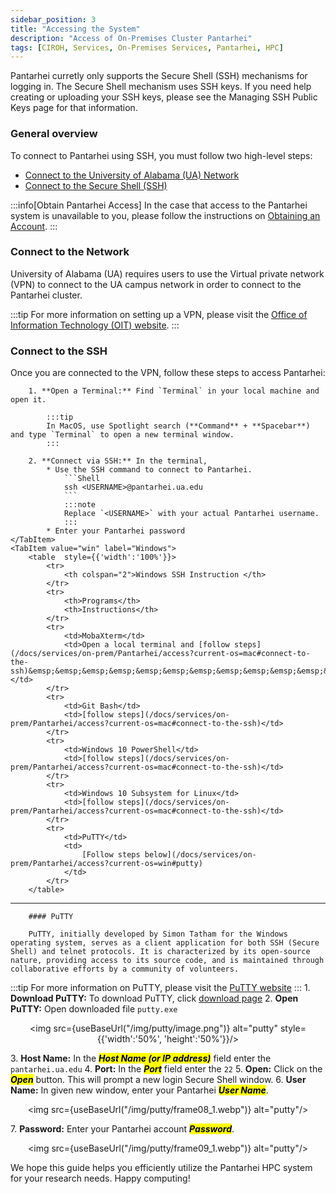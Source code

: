 ```yaml
---
sidebar_position: 3
title: "Accessing the System"
description: "Access of On-Premises Cluster Pantarhei"
tags: [CIROH, Services, On-Premises Services, Pantarhei, HPC]
---
```



Pantarhei curretly only supports the Secure Shell (SSH) mechanisms for logging in. The Secure Shell mechanism uses SSH keys. If you need help creating or uploading your SSH keys, please see the Managing SSH Public Keys page for that information.

### General overview

To connect to Pantarhei using SSH, you must follow two high-level steps:
* [Connect to the University of Alabama (UA) Network](#connect-to-the-network)
* [Connect to the Secure Shell (SSH)](#connect-to-the-ssh)

:::info[Obtain Pantarhei Access]
In the case that access to the Pantarhei system is unavailable to you, please follow the instructions on [Obtaining an Account](/docs/services/on-prem/Pantarhei/obtain).
:::

### Connect to the Network

University of Alabama (UA) requires users to use the Virtual private network (VPN) to connect to the UA campus network in order to connect to the Pantarhei cluster.

:::tip
For more information on setting up a VPN, please visit the [Office of Information Technology (OIT) website](https://oit.ua.edu/services/internet-networking/vpn/). 
:::

### Connect to the SSH

<Tabs groupId="current-os" queryString>
	<TabItem value="mac" label="MacOS and Linux" default>
		Once you are connected to the VPN, follow these steps to access Pantarhei:
		
		1. **Open a Terminal:** Find `Terminal` in your local machine and open it.

			:::tip
			In MacOS, use Spotlight search (**Command** + **Spacebar**) and type `Terminal` to open a new terminal window.
			:::

		2. **Connect via SSH:** In the terminal, 
			* Use the SSH command to connect to Pantarhei. 
				```Shell
				ssh <USERNAME>@pantarhei.ua.edu
				```
				:::note
				Replace `<USERNAME>` with your actual Pantarhei username.
				:::
			* Enter your Pantarhei password
	</TabItem>
	<TabItem value="win" label="Windows">
		<table  style={{'width':'100%'}}>
			<tr> 
				<th colspan="2">Windows SSH Instruction </th>
			</tr>
			<tr> 
				<th>Programs</th>
				<th>Instructions</th>
			</tr>
			<tr> 
				<td>MobaXterm</td>
				<td>Open a local terminal and [follow steps](/docs/services/on-prem/Pantarhei/access?current-os=mac#connect-to-the-ssh)&emsp;&emsp;&emsp;&emsp;&emsp;&emsp;&emsp;&emsp;&emsp;&emsp;&emsp;&emsp;&emsp;</td>
			</tr>
			<tr> 
				<td>Git Bash</td>
				<td>[follow steps](/docs/services/on-prem/Pantarhei/access?current-os=mac#connect-to-the-ssh)</td>
			</tr>
			<tr> 
				<td>Windows 10 PowerShell</td>
				<td>[follow steps](/docs/services/on-prem/Pantarhei/access?current-os=mac#connect-to-the-ssh)</td>
			</tr>
			<tr> 
				<td>Windows 10 Subsystem for Linux</td> 
				<td>[follow steps](/docs/services/on-prem/Pantarhei/access?current-os=mac#connect-to-the-ssh)</td>
			</tr>
			<tr> 
				<td>PuTTY</td>
				<td>
					[Follow steps below](/docs/services/on-prem/Pantarhei/access?current-os=win#putty)
				</td>
			</tr>
		</table>

------------------------------------------------

		#### PuTTY

		PuTTY, initially developed by Simon Tatham for the Windows operating system, serves as a client application for both SSH (Secure Shell) and telnet protocols. It is characterized by its open-source nature, providing access to its source code, and is maintained through collaborative efforts by a community of volunteers.
:::tip
For more information on PuTTY, please visit the [PuTTY website](https://www.putty.org/)
:::
		1. **Download PuTTY:** To download PuTTY, click [download page](https://www.chiark.greenend.org.uk/~sgtatham/putty/latest.html)
		2. **Open PuTTY:** Open downloaded file `putty.exe`
			<p align="center">
				<img src={useBaseUrl("/img/putty/image.png")} alt="putty" style={{'width':'50%', 'height':'50%'}}/>
			</p>
		3. **Host Name:** In the <mark>___Host Name (or IP address)___</mark> field enter the `pantarhei.ua.edu`
		4. **Port:** In the <mark>___Port___</mark> field enter the `22`
		5. **Open:** Click on the <mark>___Open___</mark> button. This will prompt a new login Secure Shell window.
		6. **User Name:** In given new window, enter your Pantarhei <mark>___User Name___</mark>.
			<p align="center">
				<img src={useBaseUrl("/img/putty/frame08_1.webp")} alt="putty"/>
			</p>
		7. **Password:** Enter your Pantarhei account <mark>___Password___</mark>.
			<p align="center">
				<img src={useBaseUrl("/img/putty/frame09_1.webp")} alt="putty"/>
			</p>
	</TabItem>
</Tabs>

We hope this guide helps you efficiently utilize the Pantarhei HPC system for your research needs. Happy computing!
